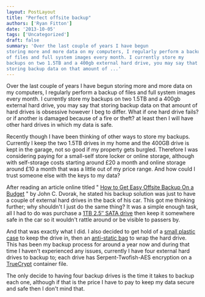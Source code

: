 ```yaml
---
layout: PostLayout
title: "Perfect offsite backup"
authors: ['Ryan Fitton']
date: '2013-10-05'
tags: ['Uncategorized']
draft: false
summary: 'Over the last couple of years I have begun
storing more and more data on my computers, I regularly perform a backup
of files and full system images every month. I currently store my
backups on two 1.5TB and a 400gb external hard drive, you may say that
storing backup data on that amount of ...'
---
```


Over the last couple of years I have begun storing more and more data on
my computers, I regularly perform a backup of files and full system
images every month. I currently store my backups on two 1.5TB and a
400gb external hard drive, you may say that storing backup data on that
amount of hard drives is obsessive however I beg to differ. What if one
hard drive fails? or if another is damaged because of a fire or theft?
at least then I will have other hard drives in which my data is safe.

Recently though I have been thinking of other ways to store my backups.
Currently I keep the two 1.5TB drives in my home and the 400GB drive is
kept in the garage, not so good if my property gets burgled. Therefore I
was considering paying for a small-self store locker or online storage,
although with self-storage costs starting around £20 a month and online
storage around £10 a month that was a little out of my price range. And
how could I trust someone else with the keys to my data?

After reading an article online titled " [How to Get Easy Offsite Backup
On a Budget](http://www.pcmag.com/article2/0,2817,2383122,00.asp) " by
John C. Dvorak, he stated his backup solution was just to have a couple
of external hard drives in the back of his car. This got me thinking
further; why shouldn't I just do the same thing? It was a simple enough
task, all I had to do was purchase a  [1TB 2.5″ SATA
drive](http://www.amazon.co.uk/gp/product/B005DVJJWQ/ref=as_li_ss_tl?ie=UTF8&camp=1634&creative=19450&creativeASIN=B005DVJJWQ&linkCode=as2&tag=ryanfittoncou-21)
  then keep it somewhere safe in the car so it wouldn't rattle
around or be visible to passers by.

And that was exactly what I did. I also decided to get hold of a 
[small plastic
case](http://www.amazon.co.uk/gp/product/B0051Y0BEK/ref=as_li_ss_tl?ie=UTF8&camp=1634&creative=19450&creativeASIN=B0051Y0BEK&linkCode=as2&tag=ryanfittoncou-21)
  to keep the drive in, then an  [anti-static
bag](http://www.amazon.co.uk/gp/product/B00EYPER56/ref=as_li_ss_tl?ie=UTF8&camp=1634&creative=19450&creativeASIN=B00EYPER56&linkCode=as2&tag=ryanfittoncou-21)
  to wrap the hard drive. This has been my backup process for
around a year now and during that time I haven't experienced any issues,
currently I have four external hard drives to backup to; each drive has
Serpent-Twofish-AES encryption on a 
[TrueCrypt](http://www.truecrypt.org/) container file.

The only decide to having four backup drives is the time it takes to
backup each one, although if that is the price I have to pay to keep my
data secure and safe then I don't mind that.
